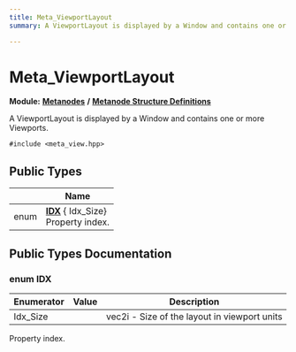 ```yaml
---
title: Meta_ViewportLayout
summary: A ViewportLayout is displayed by a Window and contains one or more Viewports. 

---
```


# Meta_ViewportLayout

**Module:** **[Metanodes](../Modules/group__api__metanodes.mdx)** **/** **[Metanode Structure Definitions](../Modules/group__api__metadefs.mdx)**



A ViewportLayout is displayed by a Window and contains one or more Viewports. 


`#include <meta_view.hpp>`

## Public Types

|                | Name           |
| -------------- | -------------- |
| enum| **[IDX](../Classes/struct_meta___viewport_layout.mdx#enum-idx)** { Idx_Size}<br />Property index.  |

## Public Types Documentation

### enum IDX

| Enumerator | Value | Description |
| ---------- | ----- | ----------- |
| Idx_Size | | vec2i - Size of the layout in viewport units   |



Property index. 

